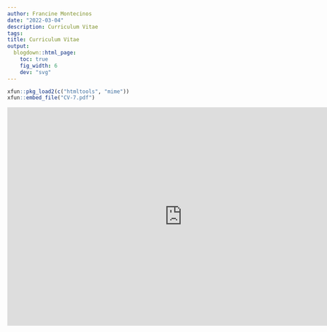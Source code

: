 ```yaml
---
author: Francine Montecinos
date: "2022-03-04"
description: Curriculum Vitae
tags:
title: Curriculum Vitae
output:
  blogdown::html_page:
    toc: true
    fig_width: 6
    dev: "svg"
---
```


```r
xfun::pkg_load2(c("htmltools", "mime"))
xfun::embed_file("CV-7.pdf")
```

<body>
    <center>
        <embed src=
"https://media.geeksforgeeks.org/wp-content/cdn-uploads/20210101201653/PDF.pdf" 
               width="800"
               height="500">
    </center>
</body>

